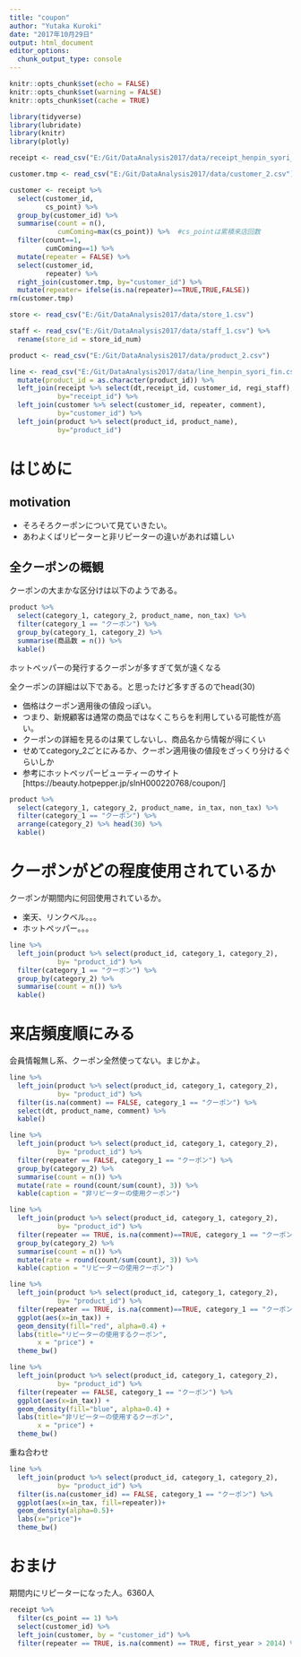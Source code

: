 ```yaml
---
title: "coupon"
author: "Yutaka Kuroki"
date: "2017年10月29日"
output: html_document
editor_options: 
  chunk_output_type: console
---
```


```r
knitr::opts_chunk$set(echo = FALSE)
knitr::opts_chunk$set(warning = FALSE)
knitr::opts_chunk$set(cache = TRUE)
```

```r
library(tidyverse)
library(lubridate)
library(knitr)
library(plotly)
```


```r
receipt <- read_csv("E:/Git/DataAnalysis2017/data/receipt_henpin_syori_fin.csv")

customer.tmp <- read_csv("E:/Git/DataAnalysis2017/data/customer_2.csv")

customer <- receipt %>% 
  select(customer_id,
         cs_point) %>% 
  group_by(customer_id) %>% 
  summarise(count = n(),
            cumComing=max(cs_point)) %>%  #cs_pointは累積来店回数
  filter(count==1,
         cumComing==1) %>%
  mutate(repeater = FALSE) %>% 
  select(customer_id,
         repeater) %>% 
  right_join(customer.tmp, by="customer_id") %>% 
  mutate(repeater= ifelse(is.na(repeater)==TRUE,TRUE,FALSE))
rm(customer.tmp)

store <- read_csv("E:/Git/DataAnalysis2017/data/store_1.csv")

staff <- read_csv("E:/Git/DataAnalysis2017/data/staff_1.csv") %>% 
  rename(store_id = store_id_num)

product <- read_csv("E:/Git/DataAnalysis2017/data/product_2.csv")

line <- read_csv("E:/Git/DataAnalysis2017/data/line_henpin_syori_fin.csv") %>% 
  mutate(product_id = as.character(product_id)) %>% 
  left_join(receipt %>% select(dt,receipt_id, customer_id, regi_staff), 
            by="receipt_id") %>% 
  left_join(customer %>% select(customer_id, repeater, comment),
            by="customer_id") %>% 
  left_join(product %>% select(product_id, product_name),
            by="product_id")
```
# はじめに

## motivation

- そろそろクーポンについて見ていきたい。
- あわよくばリピーターと非リピーターの違いがあれば嬉しい

## 全クーポンの概観

クーポンの大まかな区分けは以下のようである。

```r
product %>% 
  select(category_1, category_2, product_name, non_tax) %>% 
  filter(category_1 == "クーポン") %>% 
  group_by(category_1, category_2) %>% 
  summarise(商品数 = n()) %>% 
  kable()
```

ホットペッパーの発行するクーポンが多すぎて気が遠くなる

全クーポンの詳細は以下である。と思ったけど多すぎるのでhead(30)

- 価格はクーポン適用後の値段っぽい。
- つまり、新規顧客は通常の商品ではなくこちらを利用している可能性が高い。
- クーポンの詳細を見るのは果てしないし、商品名から情報が得にくい
- せめてcategory_2ごとにみるか、クーポン適用後の値段をざっくり分けるぐらいしか
- 参考にホットペッパービューティーのサイト[https://beauty.hotpepper.jp/slnH000220768/coupon/]

```r
product %>% 
  select(category_1, category_2, product_name, in_tax, non_tax) %>% 
  filter(category_1 == "クーポン") %>% 
  arrange(category_2) %>% head(30) %>% 
  kable()
```

# クーポンがどの程度使用されているか

クーポンが期間内に何回使用されているか。

- 楽天、リンクベル。。。
- ホットペッパー。。。

```r
line %>% 
  left_join(product %>% select(product_id, category_1, category_2),
            by= "product_id") %>% 
  filter(category_1 == "クーポン") %>% 
  group_by(category_2) %>% 
  summarise(count = n()) %>% 
  kable()
```

# 来店頻度順にみる

会員情報無し系、クーポン全然使ってない。まじかよ。

```r
line %>% 
  left_join(product %>% select(product_id, category_1, category_2),
            by= "product_id") %>% 
  filter(is.na(comment) == FALSE, category_1 == "クーポン") %>% 
  select(dt, product_name, comment) %>% 
  kable()
```

```r
line %>% 
  left_join(product %>% select(product_id, category_1, category_2),
            by= "product_id") %>% 
  filter(repeater == FALSE, category_1 == "クーポン") %>% 
  group_by(category_2) %>% 
  summarise(count = n()) %>% 
  mutate(rate = round(count/sum(count), 3)) %>% 
  kable(caption = "非リピーターの使用クーポン")

```


```r
line %>% 
  left_join(product %>% select(product_id, category_1, category_2),
            by= "product_id") %>% 
  filter(repeater == TRUE, is.na(comment)==TRUE, category_1 == "クーポン") %>% 
  group_by(category_2) %>% 
  summarise(count = n()) %>% 
  mutate(rate = round(count/sum(count), 3)) %>% 
  kable(caption = "リピーターの使用クーポン")
```

```r
line %>% 
  left_join(product %>% select(product_id, category_1, category_2),
            by= "product_id") %>% 
  filter(repeater == TRUE, is.na(comment)==TRUE, category_1 == "クーポン") %>% 
  ggplot(aes(x=in_tax)) + 
  geom_density(fill="red", alpha=0.4) +
  labs(title="リピーターの使用するクーポン",
       x = "price") +
  theme_bw()
```


```r
line %>% 
  left_join(product %>% select(product_id, category_1, category_2),
            by= "product_id") %>% 
  filter(repeater == FALSE, category_1 == "クーポン") %>% 
  ggplot(aes(x=in_tax)) + 
  geom_density(fill="blue", alpha=0.4) +
  labs(title="非リピーターの使用するクーポン",
       x = "price") +
  theme_bw()
```

重ね合わせ

```r
line %>% 
  left_join(product %>% select(product_id, category_1, category_2),
            by= "product_id") %>% 
  filter(is.na(customer_id) == FALSE, category_1 == "クーポン") %>% 
  ggplot(aes(x=in_tax, fill=repeater))+
  geom_density(alpha=0.5)+
  labs(x="price")+
  theme_bw()
```

# おまけ

期間内にリピーターになった人。6360人

```r
receipt %>% 
  filter(cs_point == 1) %>% 
  select(customer_id) %>% 
  left_join(customer, by = "customer_id") %>% 
  filter(repeater == TRUE, is.na(comment) == TRUE, first_year > 2014) %>% summary()
```

